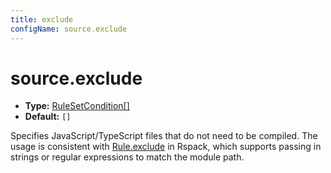 ```yaml
---
title: exclude
configName: source.exclude
---
```


# source.exclude

- **Type:** [RuleSetCondition[]](https://rspack.dev/config/module#condition)
- **Default:** `[]`

Specifies JavaScript/TypeScript files that do not need to be compiled. The usage is consistent with [Rule.exclude](https://rspack.dev/config/module#ruleexclude) in Rspack, which supports passing in strings or regular expressions to match the module path.


<RsbuildConfig />
